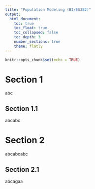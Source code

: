```yaml
---
title: "Population Modeling (BI/ES382)"
output: 
  html_document:
    toc: true
    toc_float: true
    toc_collapsed: false
    toc_depth: 3
    number_sections: true
    theme: flatly
---
```


```r
knitr::opts_chunk$set(echo = TRUE)
```

# Section 1
abc

## Section 1.1
abcabc

# Section 2
abcabcabc

## Section 2.1
abcagaa